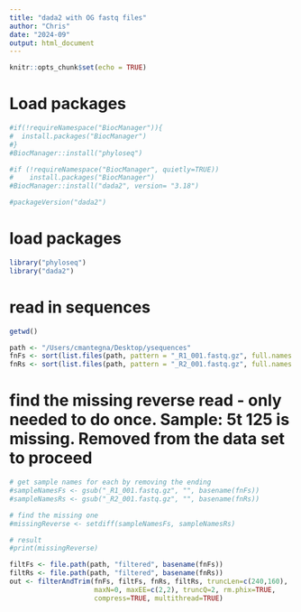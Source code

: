 ```yaml
---
title: "dada2 with OG fastq files"
author: "Chris"
date: "2024-09"
output: html_document
---
```


```r
knitr::opts_chunk$set(echo = TRUE)
```

# Load packages
```r

#if(!requireNamespace("BiocManager")){
#  install.packages("BiocManager")
#}
#BiocManager::install("phyloseq")

```

```r

#if (!requireNamespace("BiocManager", quietly=TRUE))
#    install.packages("BiocManager")
#BiocManager::install("dada2", version= "3.18")

#packageVersion("dada2")


```

# load packages
```r

library("phyloseq")
library("dada2")

```

# read in sequences
```r

getwd()

path <- "/Users/cmantegna/Desktop/ysequences" 
fnFs <- sort(list.files(path, pattern = "_R1_001.fastq.gz", full.names = TRUE))
fnRs <- sort(list.files(path, pattern = "_R2_001.fastq.gz", full.names = TRUE))

```

# find the missing reverse read - only needed to do once. Sample: 5t 125 is missing. Removed from the data set to proceed
```r

# get sample names for each by removing the ending
#sampleNamesFs <- gsub("_R1_001.fastq.gz", "", basename(fnFs))
#sampleNamesRs <- gsub("_R2_001.fastq.gz", "", basename(fnRs))

# find the missing one
#missingReverse <- setdiff(sampleNamesFs, sampleNamesRs)

# result
#print(missingReverse)

```


```r

filtFs <- file.path(path, "filtered", basename(fnFs))
filtRs <- file.path(path, "filtered", basename(fnRs))
out <- filterAndTrim(fnFs, filtFs, fnRs, filtRs, truncLen=c(240,160),
                     maxN=0, maxEE=c(2,2), truncQ=2, rm.phix=TRUE,
                     compress=TRUE, multithread=TRUE)

```

